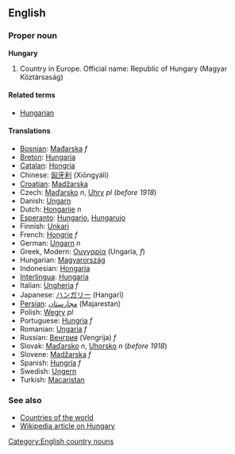 ==English==
===Proper noun===
'''Hungary'''

# Country in Europe. Official name: Republic of Hungary (Magyar Köztársaság)

====Related terms====
*[[Hungarian]]

====Translations====
*[[Bosnian]]: [[Mađarska]] ''f''
*[[Breton]]: [[Hungaria]]
*[[Catalan]]: [[Hongria]]
*Chinese: [[匈牙利]] (Xiōngyálì)
*[[Croatian]]: [[Madžarska]]
*Czech: [[Maďarsko]] ''n'', [[Uhry]] ''pl'' (''before 1918'')
*Danish: [[Ungarn]]
*Dutch: [[Hongarije]] ''n''
*[[Esperanto]]: [[Hungario]], [[Hungarujo]]
*Finnish: [[Unkari]]
*French: [[Hongrie]] ''f''
*German: [[Ungarn]] ''n''
*Greek, Modern: [[Ουγγαρία]] (Ungaria, ''f'')
*Hungarian: [[Magyarország]]
*Indonesian: [[Hongaria]]
*[[Interlingua]]: [[Hungaria]]
*Italian: [[Ungheria]] ''f''
*Japanese: [[ハンガリー]] (Hangarī)
*[[Persian]]: [[مجارستان]] (Majarestan)
*Polish: [[Węgry]] ''pl''
*Portuguese: [[Hungria]] ''f''
*Romanian: [[Ungaria]] ''f''
*Russian: [[Венгрия]] (Vengrija) ''f''
*Slovak: [[Maďarsko]] ''n'', [[Uhorsko]] ''n'' (''before 1918'')
*Slovene: [[Madžarska]] ''f''
*Spanish: [[Hungría]] ''f''
*Swedish: [[Ungern]]
*Turkish: [[Macaristan]]

===See also===
* [[Countries of the world]]
* [[w:Hungary|Wikipedia article on Hungary]]
[[Category:English country nouns]]